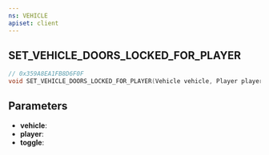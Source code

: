 ```yaml
---
ns: VEHICLE
apiset: client
---
```

## SET_VEHICLE_DOORS_LOCKED_FOR_PLAYER

```c
// 0x359A8EA1FB8D6F0F
void SET_VEHICLE_DOORS_LOCKED_FOR_PLAYER(Vehicle vehicle, Player player, BOOL toggle);
```


## Parameters
* **vehicle**:
* **player**:
* **toggle**: